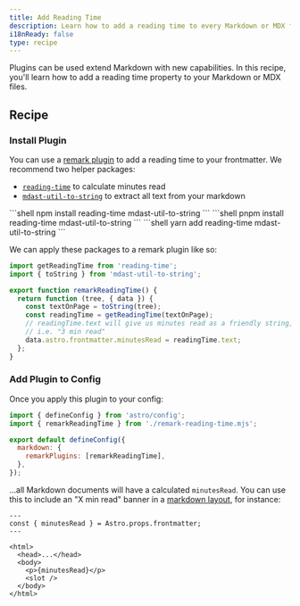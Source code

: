 ```yaml
---
title: Add Reading Time
description: Learn how to add a reading time to every Markdown or MDX file.
i18nReady: false
type: recipe
---
```



Plugins can be used extend Markdown with new capabilities. In this recipe, you'll learn how to add a reading time property to your Markdown or MDX files.


## Recipe

### Install Plugin

You can use a [remark plugin](https://github.com/remarkjs/remark) to add a reading time to your frontmatter. We recommend two helper packages:
- [`reading-time`](https://www.npmjs.com/package/reading-time) to calculate minutes read
- [`mdast-util-to-string`](https://www.npmjs.com/package/mdast-util-to-string) to extract all text from your markdown

<PackageManagerTabs>
  <Fragment slot="npm">
  ```shell
npm install reading-time mdast-util-to-string
  ```
  </Fragment>
  <Fragment slot="pnpm">
  ```shell
pnpm install reading-time mdast-util-to-string
  ```
  </Fragment>
  <Fragment slot="yarn">
  ```shell
yarn add reading-time mdast-util-to-string
  ```
  </Fragment>
</PackageManagerTabs>

We can apply these packages to a remark plugin like so:

```js title="remark-reading-time.mjs"
import getReadingTime from 'reading-time';
import { toString } from 'mdast-util-to-string';

export function remarkReadingTime() {
  return function (tree, { data }) {
    const textOnPage = toString(tree);
    const readingTime = getReadingTime(textOnPage);
    // readingTime.text will give us minutes read as a friendly string,
    // i.e. "3 min read"
    data.astro.frontmatter.minutesRead = readingTime.text;
  };
}
```

### Add Plugin to Config

Once you apply this plugin to your config:

```js title="astro.config.mjs" "import { remarkReadingTime } from './remark-reading-time.mjs';" "remarkPlugins: [remarkReadingTime],"
import { defineConfig } from 'astro/config';
import { remarkReadingTime } from './remark-reading-time.mjs';

export default defineConfig({
  markdown: {
    remarkPlugins: [remarkReadingTime],
  },
});
```

...all Markdown documents will have a calculated `minutesRead`. You can use this to include an "X min read" banner in a [markdown layout](/en/guides/markdown-content/#markdown-and-mdx-pages), for instance:

```astro title="src/layouts/BlogLayout.astro" "const { minutesRead } = Astro.props.frontmatter;" "<p>{minutesRead}</p>"
---
const { minutesRead } = Astro.props.frontmatter;
---

<html>
  <head>...</head>
  <body>
    <p>{minutesRead}</p>
    <slot />
  </body>
</html>
```